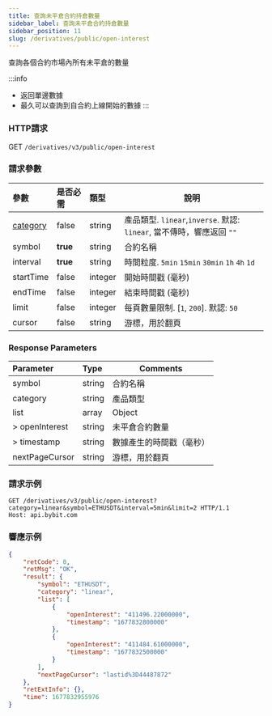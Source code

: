 ```yaml
---
title: 查詢未平倉合約持倉數量
sidebar_label: 查詢未平倉合約持倉數量
sidebar_position: 11
slug: /derivatives/public/open-interest
---
```


查詢各個合約市場內所有未平倉的數量

:::info
* 返回單邊數據
* 最久可以查詢到自合約上線開始的數據
:::

### HTTP請求
GET `/derivatives/v3/public/open-interest`

### 請求參數
| 參數 | 是否必需 | 類型 | 說明|
|:----- |:-------|:-----|------ |
|[category](../enum#category) |false |string |產品類型. `linear`,`inverse`. 默認: `linear`, 當不傳時，響應返回 `""`|
|symbol |<b>true</b> |string |合約名稱|
|interval |<b>true</b> |string |時間粒度. `5min` `15min` `30min` `1h` `4h` `1d` |
|startTime |false |integer |開始時間戳 (毫秒)|
|endTime |false |integer |結束時間戳 (毫秒)|
|limit |false |integer |每頁數量限制. [`1`, `200`]. 默認: `50`|
|cursor |false |string |游標，用於翻頁 |

### Response Parameters
| Parameter | Type | Comments|
|:----- |:-----|----- |
|symbol |string |合約名稱 |
|category |string |產品類型 |
|list |array |Object |
|> openInterest |string |未平倉合約數量 |
|> timestamp |string |數據產生的時間戳（毫秒）|
|nextPageCursor |string |游標，用於翻頁 |

### 請求示例

```http
GET /derivatives/v3/public/open-interest?category=linear&symbol=ETHUSDT&interval=5min&limit=2 HTTP/1.1
Host: api.bybit.com
```

### 響應示例

```json
{
    "retCode": 0,
    "retMsg": "OK",
    "result": {
        "symbol": "ETHUSDT",
        "category": "linear",
        "list": [
            {
                "openInterest": "411496.22000000",
                "timestamp": "1677832800000"
            },
            {
                "openInterest": "411484.61000000",
                "timestamp": "1677832500000"
            }
        ],
        "nextPageCursor": "lastid%3D44487872"
    },
    "retExtInfo": {},
    "time": 1677832955976
}
```